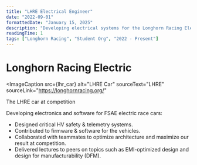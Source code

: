 ```yaml
---
title: "LHRE Electrical Engineer"
date: "2022-09-01"
formattedDate: "January 15, 2025"
description: "Developing electrical systems for the Longhorn Racing Electric Formula SAE team."
readingTime: 1
tags: ["Longhorn Racing", "Student Org", "2022 - Present"]
---
```




# Longhorn Racing Electric

<ImageCaption
  src={lhr_car}
  alt="LHRE Car"
  sourceText="LHRE"
  sourceLink="https://longhornracing.org/"
>
  The LHRE car at competition
</ImageCaption>

Developing electronics and software for FSAE electric race cars:

- Designed critical HV safety & telemetry systems.
- Contributed to firmware & software for the vehicles.
- Collaborated with teammates to optimize architecture and maximize our result at competition.
- Delivered lectures to peers on topics such as EMI-optimized design and design for manufacturability (DFM).
